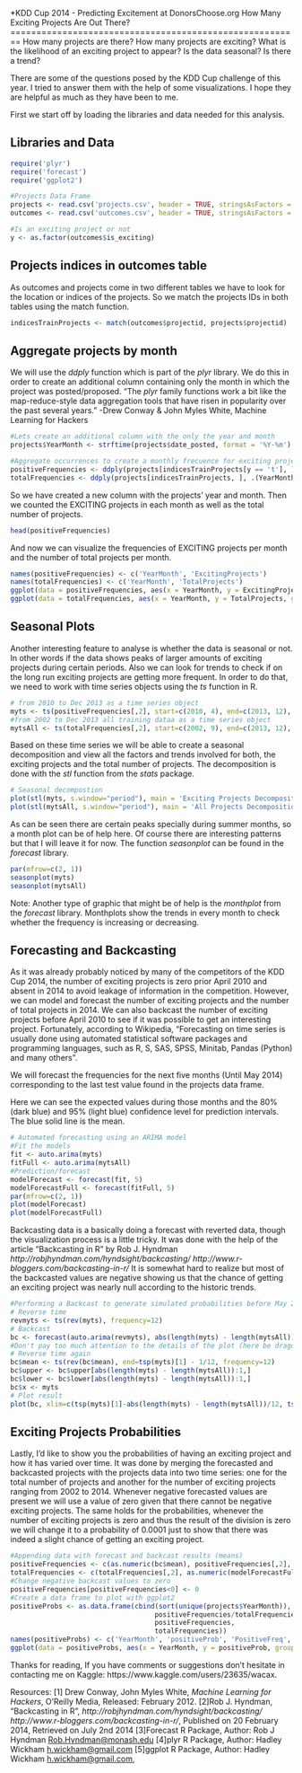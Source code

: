 *KDD Cup 2014 - Predicting Excitement at DonorsChoose.org
How Many Exciting Projects Are Out There?
========================================================
How many projects are there? 
How many projects are exciting?
What is the likelihood of an exciting project to appear?
Is the data seasonal? Is there a trend?

There are some of the questions posed by the KDD Cup challenge of this year. I tried to answer them with the help of some visualizations. I hope they are helpful as much as they have been to me. 

First we start off by loading the libraries and data needed for this analysis.

Libraries and Data
------------

```r
require('plyr')
require('forecast')
require('ggplot2')

#Projects Data Frame
projects <- read.csv('projects.csv', header = TRUE, stringsAsFactors = FALSE, na.strings=c("", "NA", "NULL"))
outcomes <- read.csv('outcomes.csv', header = TRUE, stringsAsFactors = FALSE, na.strings=c("", "NA", "NULL"))

#Is an exciting project or not
y <- as.factor(outcomes$is_exciting)

```
Projects indices in outcomes table
------------
As outcomes and projects come in two different tables we have to look for the location or indices of the projects. So we match the projects IDs in both tables using the match function.

```r
indicesTrainProjects <- match(outcomes$projectid, projects$projectid)
```

Aggregate projects by month
------------

We will use the *ddply* function which is part of the *plyr* library. We do this in order to create an additional column containing only the month in which the project was posted/proposed. "The *plyr* family functions work a bit like the map-reduce-style data aggregation tools that have risen in popularity over the past several years." -Drew Conway & John Myles White, Machine Learning for Hackers

```r
#Lets create an additional column with the only the year and month 
projects$YearMonth <- strftime(projects$date_posted, format = '%Y-%m')

#Aggregate occurrences to create a monthly frecuence for exciting projects and the total amount of projects
positiveFrequencies <- ddply(projects[indicesTrainProjects[y == 't'], ], .(YearMonth), nrow)
totalFrequencies <- ddply(projects[indicesTrainProjects, ], .(YearMonth), nrow)

```

So we have created a new column with the projects' year and month. Then we counted the EXCITING projects in each month as well as the total number of projects.

```r
head(positiveFrequencies)
```
And now we can visualize the frequencies of EXCITING projects per month and the number of total projects per month.

```r
names(positiveFrequencies) <- c('YearMonth', 'ExcitingProjects')
names(totalFrequencies) <- c('YearMonth', 'TotalProjects')
ggplot(data = positiveFrequencies, aes(x = YearMonth, y = ExcitingProjects, group = 1)) +  geom_line() +  geom_point()
ggplot(data = totalFrequencies, aes(x = YearMonth, y = TotalProjects, group = 1)) +  geom_line() +  geom_point()
```

Seasonal Plots
------------
Another interesting feature to analyse is whether the data is seasonal or not. In other words if the data shows peaks of larger amounts of exciting projects during certain periods. Also we can look for trends to check if on the long run exciting projects are getting more frequent. In order to do that, we need to work with time series objects using the *ts* function in R.

```r
# from 2010 to Dec 2013 as a time series object
myts <- ts(positiveFrequencies[,2], start=c(2010, 4), end=c(2013, 12), frequency = 12)
#from 2002 to Dec 2013 all training dataa as a time series object
mytsAll <- ts(totalFrequencies[,2], start=c(2002, 9), end=c(2013, 12), frequency = 12)
```

Based on these time series we will be able to create a seasonal decomposition and view all the factors and trends involved for both, the exciting projects and the total number of projects. The decomposition is done with the *stl* function from the *stats* package.

```r
# Seasonal decompostion
plot(stl(myts, s.window="period"), main = 'Exciting Projects Decomposition')
plot(stl(mytsAll, s.window="period"), main = 'All Projects Decomposition')
```
As can be seen there are certain peaks specially during summer months, so a month plot can be of help here. Of course there are interesting patterns but that I will leave it for now. The function *seasonplot* can be found in the *forecast* library.
```r
par(mfrow=c(2, 1))
seasonplot(myts) 
seasonplot(mytsAll) 
```

Note: Another type of graphic that might be of help is the *monthplot* from the *forecast* library. Monthplots show the  trends in every month to check whether the frequency is increasing or decreasing.

Forecasting and Backcasting
------------
As it was already probably noticed by many of the competitors of the KDD Cup 2014, the number of exciting projects is zero prior April 2010 and absent in 2014 to avoid leakage of information in the competition. However, we can model and forecast the number of exciting projects and the number of total projects in 2014. We can also backcast the number of exciting projects before April 2010 to see if it was possible to get an interesting project. Fortunately, according to Wikipedia, "Forecasting on time series is usually done using automated statistical software packages and programming languages, such as R, S, SAS, SPSS, Minitab, Pandas (Python) and many others".

We will forecast the frequencies for the next five months (Until May 2014) corresponding to the last test value found in the projects data frame.

Here we can see the expected values during those months and the 80% (dark blue) and 95% (light blue) confidence level for prediction intervals. The blue solid line is the mean.

```r
# Automated forecasting using an ARIMA model
#Fit the models
fit <- auto.arima(myts)
fitFull <- auto.arima(mytsAll)
#Prediction/forecast 
modelForecast <- forecast(fit, 5)
modelForecastFull <- forecast(fitFull, 5)
par(mfrow=c(2, 1))
plot(modelForecast)
plot(modelForecastFull)
```
Backcasting data is a basically doing a forecast with reverted data, though the visualization process is a little tricky. It was done with the help of the article "Backcasting in R"
by Rob J. Hyndman *http://robjhyndman.com/hyndsight/backcasting/* *http://www.r-bloggers.com/backcasting-in-r/* It is somewhat hard to realize but most of the backcasted values are negative showing us that the chance of getting an exciting project was nearly null according to the historic trends.

```r
#Performing a Backcast to generate simulated probabilities before May 2010 where there are no exciting projects
# Reverse time
revmyts <- ts(rev(myts), frequency=12)
# Backcast
bc <- forecast(auto.arima(revmyts), abs(length(myts) - length(mytsAll)))
#Don't pay too much attention to the details of the plot (here be dragons)
# Reverse time again
bc$mean <- ts(rev(bc$mean), end=tsp(myts)[1] - 1/12, frequency=12)
bc$upper <- bc$upper[abs(length(myts) - length(mytsAll)):1,]
bc$lower <- bc$lower[abs(length(myts) - length(mytsAll)):1,]
bc$x <- myts
# Plot result
plot(bc, xlim=c(tsp(myts)[1]-abs(length(myts) - length(mytsAll))/12, tsp(myts)[2]), main = 'Backcasting exciting projects')

```
Exciting Projects Probabilities
------------
Lastly, I'd like to show you the probabilities of having an exciting project and how it has varied over time. It was done by merging the forecasted and backcasted projects with the projects data into two time series: one for the total number of projects and another for the number of exciting projects ranging from 2002 to 2014. Whenever negative forecasted values are present we will use a value of zero given that there cannot be negative exciting projects. The same holds for the probabilities, whenever the number of exciting projects is zero and thus the result of the division is zero we will change it to a probability of 0.0001 just to show that there was indeed a slight chance of getting an exciting project. 

```r
#Appending data with forecast and backcast results (means)
positiveFrequencies <- c(as.numeric(bc$mean), positiveFrequencies[,2], as.numeric(modelForecast$mean))
totalFrequencies <- c(totalFrequencies[,2], as.numeric(modelForecastFull$mean))
#Change negative backcast values to zero
positiveFrequencies[positiveFrequencies<0] <- 0
#Create a data frame to plot with ggplot2 
positiveProbs <- as.data.frame(cbind(sort(unique(projects$YearMonth)), 
                                    positiveFrequencies/totalFrequencies, 
                                    positiveFrequencies, 
                                    totalFrequencies))
names(positiveProbs) <- c('YearMonth', 'positiveProb', 'PositiveFreq', 'TotalFreq')
ggplot(data = positiveProbs, aes(x = YearMonth, y = positiveProb, group = 1)) +  geom_line() +  geom_point()

```

Thanks for reading, If you have comments or suggestions don't hesitate in contacting me on Kaggle: https://www.kaggle.com/users/23635/wacax.

Resources:
[1] Drew Conway, John Myles White, *Machine Learning for Hackers*, O'Reilly Media, Released: February 2012.
[2]Rob J. Hyndman, "Backcasting in R", *http://robjhyndman.com/hyndsight/backcasting/* *http://www.r-bloggers.com/backcasting-in-r/*, Published on 20 February 2014, Retrieved on July 2nd 2014
[3]Forecast R Package, Author: Rob J Hyndman <Rob.Hyndman@monash.edu>
[4]plyr R Package, Author: Hadley Wickham <h.wickham@gmail.com>
[5]ggplot R Package, Author: Hadley Wickham <h.wickham@gmail.com>,